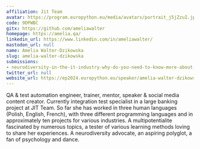 ```yaml
---
affiliation: Jit Team
avatar: https://program.europython.eu/media/avatars/portrait_j5jZzuI.jpg
code: 9DPWBC
gitx: https://github.com/ameliawalter
homepage: https://amelia.qa/
linkedin_url: https://www.linkedin.com/in/ameliawalter/
mastodon_url: null
name: Amelia Walter-Dzikowska
slug: amelia-walter-dzikowska
submissions:
- neurodiversity-in-the-it-industry-why-do-you-need-to-know-more-about-it
twitter_url: null
website_url: https://ep2024.europython.eu/speaker/amelia-walter-dzikowska
---
```


QA & test automation engineer, trainer, mentor, speaker & social media content creator. Currently integration test specialist in a large banking project at JIT Team. So far she has worked in three human languages (Polish, English, French), with three different programming languages and in approximately ten projects for various industries. A multipotentialite fascinated by numerous topics, a tester of various learning methods loving to share her experiences. A neurodiversity advocate, an aspiring polyglot, a fan of psychology and dance.
